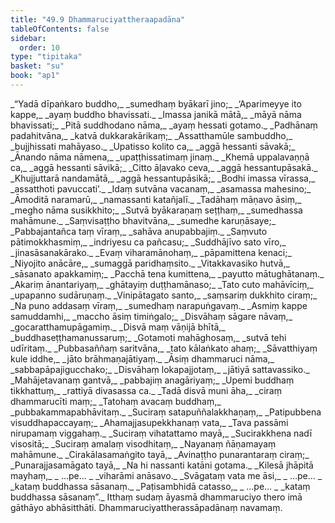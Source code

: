 ```yaml
---
title: "49.9 Dhammaruciyattheraapadāna"
tableOfContents: false
sidebar:
  order: 10
type: "tipitaka"
basket: "su"
book: "ap1"
---
```



<DynamicBreadcrumb />

<Division number="164" book="ap1">

<Paragraph number="6365" type="verses" book="ap1">
_“Yadā dīpaṅkaro buddho,_  
_sumedhaṃ byākarī jino;_  
_‘Aparimeyye ito kappe,_  
_ayaṃ buddho bhavissati._  

</Paragraph>

</Division>
<Division number="165" book="ap1">

<Paragraph number="6366" type="verses" book="ap1">
_Imassa janikā mātā,_  
_māyā nāma bhavissati;_  
_Pitā suddhodano nāma,_  
_ayaṃ hessati gotamo._  

</Paragraph>

</Division>
<Division number="166" book="ap1">

<Paragraph number="6367" type="verses" book="ap1">
_Padhānaṃ padahitvāna,_  
_katvā dukkarakārikaṃ;_  
_Assatthamūle sambuddho,_  
_bujjhissati mahāyaso._  

</Paragraph>

</Division>
<Division number="167" book="ap1">

<Paragraph number="6368" type="verses" book="ap1">
_Upatisso kolito ca,_  
_aggā hessanti sāvakā;_  
_Ānando nāma nāmena,_  
_upaṭṭhissatimaṃ jinaṃ._  

</Paragraph>

</Division>
<Division number="168" book="ap1">

<Paragraph number="6369" type="verses" book="ap1">
_Khemā uppalavaṇṇā ca,_  
_aggā hessanti sāvikā;_  
_Citto āḷavako ceva,_  
_aggā hessantupāsakā._  

</Paragraph>

</Division>
<Division number="169" book="ap1">

<Paragraph number="6370" type="verses" book="ap1">
_Khujjuttarā nandamātā,_  
_aggā hessantupāsikā;_  
_Bodhi imassa vīrassa,_  
_assatthoti pavuccati’._  

</Paragraph>

</Division>
<Division number="170" book="ap1">

<Paragraph number="6371" type="verses" book="ap1">
_Idaṃ sutvāna vacanaṃ,_  
_asamassa mahesino;_  
_Āmoditā naramarū,_  
_namassanti katañjalī._  

</Paragraph>

</Division>
<Division number="171" book="ap1">

<Paragraph number="6372" type="verses" book="ap1">
_Tadāhaṃ māṇavo āsiṃ,_  
_megho nāma susikkhito;_  
_Sutvā byākaraṇaṃ seṭṭhaṃ,_  
_sumedhassa mahāmune._  

</Paragraph>

</Division>
<Division number="172" book="ap1">

<Paragraph number="6373" type="verses" book="ap1">
_Saṃvisaṭṭho bhavitvāna,_  
_sumedhe karuṇāsaye;_  
_Pabbajantañca taṃ vīraṃ,_  
_sahāva anupabbajiṃ._  

</Paragraph>

</Division>
<Division number="173" book="ap1">

<Paragraph number="6374" type="verses" book="ap1">
_Saṃvuto pātimokkhasmiṃ,_  
_indriyesu ca pañcasu;_  
_Suddhājīvo sato vīro,_  
_jinasāsanakārako._  

</Paragraph>

</Division>
<Division number="174" book="ap1">

<Paragraph number="6375" type="verses" book="ap1">
_Evaṃ viharamānohaṃ,_  
_pāpamittena kenaci;_  
_Niyojito anācāre,_  
_sumaggā paridhaṃsito._  

</Paragraph>

</Division>
<Division number="175" book="ap1">

<Paragraph number="6376" type="verses" book="ap1">
_Vitakkavasiko hutvā,_  
_sāsanato apakkamiṃ;_  
_Pacchā tena kumittena,_  
_payutto mātughātanaṃ._  

</Paragraph>

</Division>
<Division number="176" book="ap1">

<Paragraph number="6377" type="verses" book="ap1">
_Akariṃ ānantariyaṃ,_  
_ghātayiṃ duṭṭhamānaso;_  
_Tato cuto mahāvīciṃ,_  
_upapanno sudāruṇaṃ._  

</Paragraph>

</Division>
<Division number="177" book="ap1">

<Paragraph number="6378" type="verses" book="ap1">
_Vinipātagato santo,_  
_saṃsariṃ dukkhito ciraṃ;_  
_Na puno addasaṃ vīraṃ,_  
_sumedhaṃ narapuṅgavaṃ._  

</Paragraph>

</Division>
<Division number="178" book="ap1">

<Paragraph number="6379" type="verses" book="ap1">
_Asmiṃ kappe samuddamhi,_  
_maccho āsiṃ timiṅgalo;_  
_Disvāhaṃ sāgare nāvaṃ,_  
_gocaratthamupāgamiṃ._  

</Paragraph>

</Division>
<Division number="179" book="ap1">

<Paragraph number="6380" type="verses" book="ap1">
_Disvā maṃ vāṇijā bhītā,_  
_buddhaseṭṭhamanussaruṃ;_  
_Gotamoti mahāghosaṃ,_  
_sutvā tehi udīritaṃ._  

</Paragraph>

</Division>
<Division number="180" book="ap1">

<Paragraph number="6381" type="verses" book="ap1">
_Pubbasaññaṃ saritvāna,_  
_tato kālaṅkato ahaṃ;_  
_Sāvatthiyaṃ kule iddhe,_  
_jāto brāhmaṇajātiyaṃ._  

</Paragraph>

</Division>
<Division number="181" book="ap1">

<Paragraph number="6382" type="verses" book="ap1">
_Āsiṃ dhammaruci nāma,_  
_sabbapāpajigucchako;_  
_Disvāhaṃ lokapajjotaṃ,_  
_jātiyā sattavassiko._  

</Paragraph>

</Division>
<Division number="182" book="ap1">

<Paragraph number="6383" type="verses" book="ap1">
_Mahājetavanaṃ gantvā,_  
_pabbajiṃ anagāriyaṃ;_  
_Upemi buddhaṃ tikkhattuṃ,_  
_rattiyā divasassa ca._  

</Paragraph>

</Division>
<Division number="183" book="ap1">

<Paragraph number="6384" type="verses" book="ap1">
_Tadā disvā muni āha,_  
_ciraṃ dhammarucīti maṃ;_  
_Tatohaṃ avacaṃ buddhaṃ,_  
_pubbakammapabhāvitaṃ._  

</Paragraph>

</Division>
<Division number="184" book="ap1">

<Paragraph number="6385" type="verses" book="ap1">
_Suciraṃ satapuññalakkhaṇaṃ,_  
_Patipubbena visuddhapaccayaṃ;_  
_Ahamajjasupekkhanaṃ vata,_  
_Tava passāmi nirupamaṃ viggahaṃ._  

</Paragraph>

</Division>
<Division number="185" book="ap1">

<Paragraph number="6386" type="verses" book="ap1">
_Suciraṃ vihatattamo mayā,_  
_Sucirakkhena nadī visositā;_  
_Suciraṃ amalaṃ visodhitaṃ,_  
_Nayanaṃ ñāṇamayaṃ mahāmune._  

</Paragraph>

</Division>
<Division number="186" book="ap1">

<Paragraph number="6387" type="verses" book="ap1">
_Cirakālasamaṅgito tayā,_  
_Avinaṭṭho punarantaraṃ ciraṃ;_  
_Punarajjasamāgato tayā,_  
_Na hi nassanti katāni gotama._  

</Paragraph>

</Division>
<Division number="187" book="ap1">

<Paragraph number="6388" type="verses" book="ap1">
_Kilesā jhāpitā mayhaṃ,_  
_ …pe… _  
_viharāmi anāsavo._  

</Paragraph>

</Division>
<Division number="188" book="ap1">

<Paragraph number="6389" type="verses" book="ap1">
_Svāgataṃ vata me āsi,_  
_ …pe… _  
_kataṃ buddhassa sāsanaṃ._  

</Paragraph>

</Division>
<Division number="189" book="ap1">

<Paragraph number="6390" type="verses" book="ap1">
_Paṭisambhidā catasso,_  
_ …pe… _  
_kataṃ buddhassa sāsanaṃ”._  

</Paragraph>

<Paragraph number="6391" book="ap1">
Itthaṃ sudaṃ āyasmā dhammaruciyo thero imā gāthāyo abhāsitthāti.

</Paragraph>
</Division>

<Paragraph number="6392" type="center" book="ap1">
Dhammaruciyattherassāpadānaṃ navamaṃ.
</Paragraph>